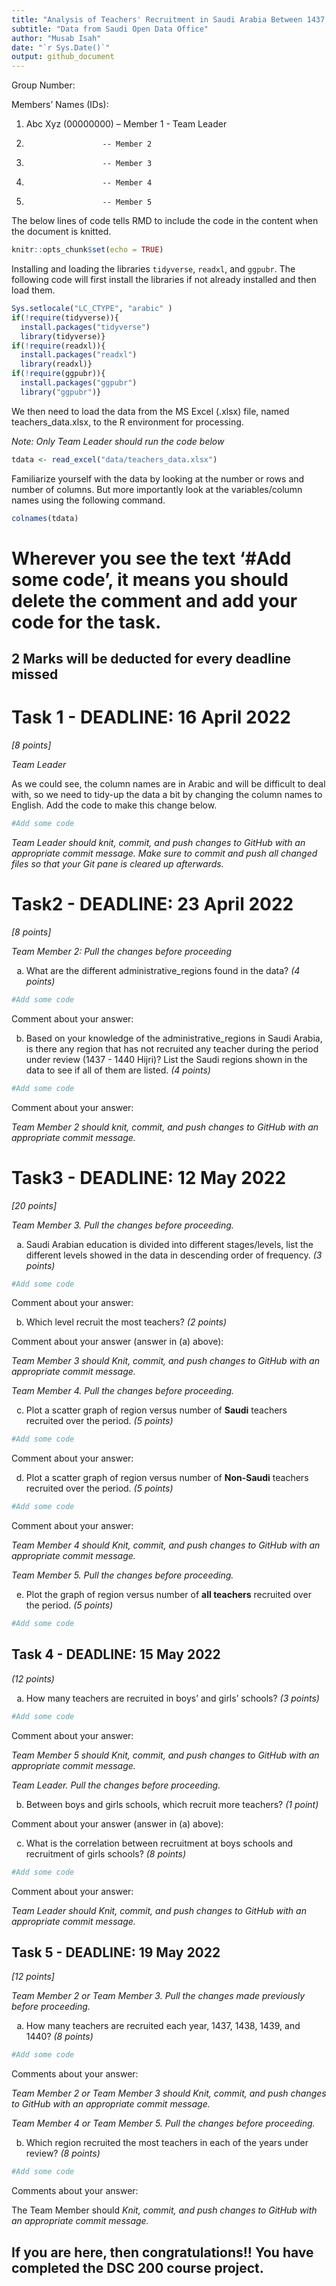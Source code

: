 ---
title: "Analysis of Teachers' Recruitment in Saudi Arabia Between 1437 and 1440"
subtitle: "Data from Saudi Open Data Office"
author: "Musab Isah"
date: "`r Sys.Date()`"
output: github_document
---

Group Number:

Members' Names (IDs):

1. Abc Xyz (00000000)   -- Member 1 - Team Leader
2.                      -- Member 2
3.                      -- Member 3
4.                      -- Member 4
5.                      -- Member 5


The below lines of code tells RMD to include the code in the content when the document is knitted.
```{r setup, include=FALSE}
knitr::opts_chunk$set(echo = TRUE)
```

Installing and loading the libraries `tidyverse`, `readxl`, and `ggpubr`. The following code will first install the libraries if not already installed and then load them.

```{r libraries, echo=FALSE, message = FALSE}
Sys.setlocale("LC_CTYPE", "arabic" )
if(!require(tidyverse)){
  install.packages("tidyverse")
  library(tidyverse)}
if(!require(readxl)){
  install.packages("readxl")
  library(readxl)}
if(!require(ggpubr)){
  install.packages("ggpubr")
  library("ggpubr")}
```


We then need to load the data from the MS Excel (.xlsx) file, named teachers_data.xlsx, to the R environment for processing.

*Note: Only Team Leader should run the code below*

```{r load_data, message = FALSE}
tdata <- read_excel("data/teachers_data.xlsx")
```

Familiarize yourself with the data by looking at the number or rows and number of columns. But more importantly look at the variables/column names using the following command.

```{r inspect_data}
colnames(tdata)
```

# Wherever you see the text '#Add some code', it means you should delete the comment and add your code for the task.

## 2 Marks will be deducted for every deadline missed


# Task 1 - DEADLINE: 16 April 2022
*[8 points]*

*Team Leader*

As we could see, the column names are in Arabic and will be difficult to deal with, so we need to tidy-up the data a bit by changing the column names to English. Add the code to make this change below.

```{r tidy_data}
#Add some code
```

*Team Leader should knit, commit, and push changes to GitHub with an appropriate commit message. Make sure to commit and push all changed files so that your Git pane is cleared up afterwards.*

# Task2 - DEADLINE: 23 April 2022
*[8 points]*

*Team Member 2: Pull the changes before proceeding*

(a) What are the different administrative_regions found in the data?
*(4 points)*

```{r admin_regions}
#Add some code
```

Comment about your answer:

(b) Based on your knowledge of the administrative_regions in Saudi Arabia, is there any region that has not recruited any teacher during the period under review (1437 - 1440 Hijri)? List the Saudi regions shown in the data to see if all of them are listed.
*(4 points)*

```{r not_recruited_admin_regions}
#Add some code
```

Comment about your answer:

*Team Member 2 should knit, commit, and push changes to GitHub with an appropriate commit message.*

# Task3 - DEADLINE: 12 May 2022
*[20 points]*

*Team Member 3. Pull the changes before proceeding.*

(a) Saudi Arabian education is divided into different stages/levels, list the different levels showed in the data in descending order of frequency. 
*(3 points)*

```{r study_levels}
#Add some code
```

Comment about your answer:

(b) Which level recruit the most teachers? 
*(2 points)*

Comment about your answer (answer in (a) above):

*Team Member 3 should Knit, commit, and push changes to GitHub with an appropriate commit message.*

*Team Member 4. Pull the changes before proceeding.*

(c) Plot a scatter graph of region versus number of **Saudi** teachers recruited over the period. 
*(5 points)*

```{r plot_admin_regions_saudi}
#Add some code
```

Comment about your answer:


(d) Plot a scatter graph of region versus number of **Non-Saudi** teachers recruited over the period. 
*(5 points)*


```{r plot_admin_regions_non-saudi}
#Add some code
```

Comment about your answer:

*Team Member 4 should Knit, commit, and push changes to GitHub with an appropriate commit message.*

*Team Member 5. Pull the changes before proceeding.*

(e) Plot the graph of region versus number of **all teachers** recruited over the period.
*(5 points)*

```{r plot_admin_regions_all}
#Add some code
```

## Task 4 - DEADLINE: 15 May 2022
*(12 points)*


(a) How many teachers are recruited in boys' and girls' schools? 
*(3 points)*

```{r no_boys_girls}
#Add some code
```

Comment about your answer:

*Team Member 5 should Knit, commit, and push changes to GitHub with an appropriate commit message.*

*Team Leader. Pull the changes before proceeding.*

(b) Between boys and girls schools, which recruit more teachers? 
*(1 point)*

Comment about your answer (answer in (a) above): 

(c) What is the correlation between recruitment at boys schools and recruitment of girls schools? *(8 points)*

```{r plot_correlation_boys_girls}
#Add some code
```

Comment about your answer:

*Team Leader should Knit, commit, and push changes to GitHub with an appropriate commit message.*

## Task 5 - DEADLINE: 19 May 2022
*[12 points]*

*Team Member 2 or Team Member 3. Pull the changes made previously before proceeding.*

(a) How many teachers are recruited each year, 1437, 1438, 1439, and 1440?
*(8 points)*

```{r teachers_per_year}
#Add some code
```

Comments about your answer:

*Team Member 2 or Team Member 3 should Knit, commit, and push changes to GitHub with an appropriate commit message.*

*Team Member 4 or Team Member 5. Pull the changes before proceeding.*

(b) Which region recruited the most teachers in each of the years under review? *(8 points)*

```{r teachers_per_region}
#Add some code
```

Comments about your answer:

The Team Member should *Knit, commit, and push changes to GitHub with an appropriate commit message.*


## If you are here, then congratulations!! You have completed the DSC 200 course project.